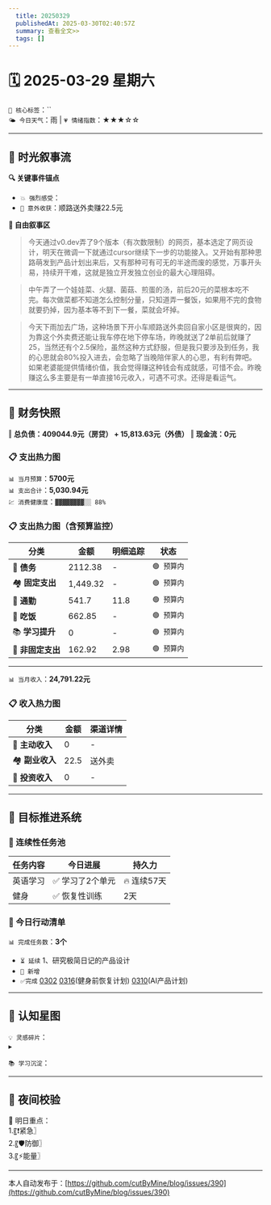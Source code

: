 ```yaml
---
  title: 20250329
  publishedAt: 2025-03-30T02:40:57Z
  summary: 查看全文>>
  tags: []
---
```


# 🗓️ 2025-03-29 星期六
`🔑 核心标签`：``  
`🌤️ 今日天气`：雨 | `💗 情绪指数`：★★★☆☆  

---


## 🌊 **时光叙事流**
**🔍 关键事件锚点**  
- `💥 强烈感受`：          
- `🎉 意外收获`：顺路送外卖赚22.5元   

**📖 自由叙事区**  
> 今天通过v0.dev弄了9个版本（有次数限制）的网页，基本选定了网页设计，明天在微调一下就通过cursor继续下一步的功能接入。又开始有那种思路萌发到产品计划出来后，又有那种可有可无的半途而废的感觉，万事开头易，持续开干难，这就是独立开发独立创业的最大心理阻碍。

> 中午弄了一个娃娃菜、火腿、菌菇、煎蛋的汤，前后20元的菜根本吃不完。每次做菜都不知道怎么控制分量，只知道弄一餐饭，如果用不完的食物就要扔掉，因为基本等不到下一餐，菜就会坏掉。

> 今天下雨加去广场，这种场景下开小车顺路送外卖回自家小区是很爽的，因为靠这个外卖费还能让我车停在地下停车场，昨晚就送了2单前后就赚了25，当然还有个2.5保险，虽然这种方式舒服，但是我只要涉及到任务，我的心思就会80%投入进去，会忽略了当晚陪伴家人的心思，有利有弊吧。如果老婆能提供情绪价值，我会觉得赚这种钱会有成就感，可惜不会。昨晚赚这么多主要是有一单直接16元收入，可遇不可求。还得是看运气。
---

## 💸 **财务快照**
‖ **总负债：409044.9元（房贷） + 15,813.63元（外债）**
‖ **现金流：0元**

### 📋 支出热力图

`📊 当月预算`：**5700元**  
`📊 支出合计`：**5,030.94元**  
`💹 消费健康度`：`▓▓▓▓▓▓▓▓░░ 88%`  
### 📋 支出热力图（含预算监控）
| 分类         | 金额    | 明细追踪                  | 状态           |
|--------------|---------|---------------------------|----------------|
| 🏦 **债务**    | 2112.38   | -  | `🟢 预算内`   |
| 🏘️ **固定支出** | 1,449.32     |  -   | `🟢 预算内`     |
| 🚌 **通勤**     | 541.7      | 11.8      | `🟢 预算内`     |
| 🍜 **吃饭**     |  662.85   | -    | `🟢 预算内`   |
| 📚 **学习提升** | 0      | -       | `🟢 预算内`     |
| 🎲 **非固定支出** | 162.92     | 2.98     | `🟢 预算内`  |
---

`📊 当月收入`：**24,791.22元**  

### 📋 收入热力图
| 分类         | 金额    | 渠道详情             |
|--------------|---------|-------------------------|
| 🏦 **主动收入**  | 0                | -        |
| 🏘️ **副业收入**  | 22.5                | 送外卖        |
| 🚌 **投资收入**  | 0                | -        |



---

## 🎯 **目标推进系统**

### 🔄 连续性任务池
| 任务内容                | 今日进展          | 持久力     |
|-------------------------|-------------------|------------|
| 英语学习         | ✅ 学习了2个单元 | 🔥 连续57天  |
| 健身         | ✅ 恢复性训练 |  2天  |


### 📌 今日行动清单

`📊 完成任务数`：**3个**  
- `⏳ 延续` 1、研究极简日记的产品设计             
- `🚩 新增`   
- `✅完成` [0302](note://WEB9685e40ae7a6464db1196641a1ffd0ee)   [0316](note://WEBc1fcc89ec3e741538b703e8017b38c9f)(健身前恢复计划)  [0310](note://WEBfc89f9187c014fbe9fab88e2d09b4bde)(AI产品计划)


---

## 🌌 **认知星图**
`💡 灵感碎片`：  
▸ 


`📚 学习沉淀`：  
> 

---

## 🌃 夜间校验

🚀 明日重点：  
1.〖❗紧急〗  
2.〖🛡️防御〗  
3.〖⚡能量〗

---
本人自动发布于：[https://github.com/cutByMine/blog/issues/390](https://github.com/cutByMine/blog/issues/390)

